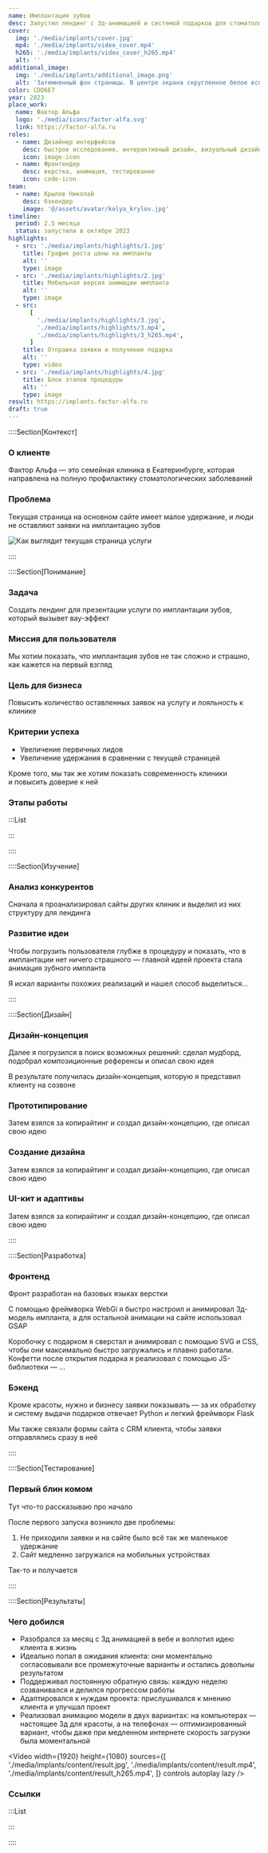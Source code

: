 ```yaml
---
name: Имплантация зубов
desc: Запустил лендинг с 3д-анимацией и системой подарков для стоматологической клиники
cover:
  img: './media/implants/cover.jpg'
  mp4: './media/implants/video_cover.mp4'
  h265: './media/implants/video_cover_h265.mp4'
  alt: ''
additional_image:
  img: './media/implants/additional_image.png'
  alt: 'Затемненный фон страницы. В центре экрана скругленное белое всплывающее окно с изображением подарочной коробки. Под коробкой надпись: "Нажмите на подарок и узнайте, что вам досталось"'
color: CDD6E7
year: 2023
place_work:
  name: Фактор Альфа
  logo: './media/icons/factor-alfa.svg'
  link: https://factor-alfa.ru
roles:
  - name: Дизайнер интерфейсов
    desc: быстрое исследование, интерактивный дизайн, визуальный дизайн
    icon: image-icon
  - name: Фронтендер
    desc: верстка, анимация, тестирование
    icon: code-icon
team:
  - name: Крылов Николай
    desc: бэкендер
    image: '@/assets/avatar/kolya_krylov.jpg'
timeline:
  period: 2.5 месяца
  status: запустили в октябре 2023
highlights:
  - src: './media/implants/highlights/1.jpg'
    title: График роста цены на импланты
    alt: ''
    type: image
  - src: './media/implants/highlights/2.jpg'
    title: Мобильная версия анимации импланта
    alt: ''
    type: image
  - src:
      [
        './media/implants/highlights/3.jpg',
        './media/implants/highlights/3.mp4',
        './media/implants/highlights/3_h265.mp4',
      ]
    title: Отправка заявки и получение подарка
    alt: ''
    type: video
  - src: './media/implants/highlights/4.jpg'
    title: Блок этапов процедуры
    alt: ''
    type: image
result: https://implants.factor-alfa.ru
draft: true
---
```



::::Section[Контекст]

### О клиенте

Фактор Альфа — это семейная клиника в Екатеринбурге, которая направлена на полную профилактику стоматологических заболеваний

### Проблема

Текущая страница на основном сайте имеет малое удержание, и люди не оставляют заявки на имплантацию зубов

![](./media/implants/content/current-page.png 'Как выглядит текущая страница услуги')

::::

::::Section[Понимание]

### Задача

Создать лендинг для презентации услуги по имплантации зубов, который вызывет вау-эффект

### Миссия для пользователя

Мы хотим показать, что имплантация зубов не так сложно и страшно, как кажется на первый взгляд

### Цель для бизнеса

Повысить количество оставленных заявок на услугу и лояльность к клинике

### Критерии успеха

- Увеличение первичных лидов
- Увеличение удержания в сравнении с текущей страницей

Кроме того, мы так же хотим показать современность клиники и повысить доверие к ней

### Этапы работы

:::List

<Card name="Постановка задачи" number={1} />
<Card name="Анализ конкурентов" number={2} />
<Card name="Сбор референсов" number={3} />
<Card name="Создание дизайн-концепции" number={4} />
<Card name="Фронтенд" number={5} />
<Card name="Бэкенд" number={6} />
<Card name="Тестирование" number={7} />
<Card name="Доработка" number={8} />

:::

::::

::::Section[Изучение]

### Анализ конкурентов

Сначала я проанализировал сайты других клиник и выделил из них структуру для лендинга

### Развитие идеи

Чтобы погрузить пользователя глубже в процедуру и показать, что в имплантации нет ничего страшного — главной идеей проекта стала анимация зубного импланта

Я искал варианты похожих реализаций и нашел способ выделиться...

::::

::::Section[Дизайн]

### Дизайн-концепция

Далее я погрузился в поиск возможных решений: сделал мудборд, подобрал композиционные референсы и описал свою идея

В результате получилась дизайн-концепция, которую я представил клиенту на созвоне

### Прототипирование

Затем взялся за копирайтинг и создал дизайн-концепцию, где описал свою идею

### Создание дизайна

Затем взялся за копирайтинг и создал дизайн-концепцию, где описал свою идею

### UI-кит и адаптивы

Затем взялся за копирайтинг и создал дизайн-концепцию, где описал свою идею

::::

::::Section[Разработка]

### Фронтенд

Фронт разработан на базовых языках верстки

C помощью фреймворка WebGi я быстро настроил и анимировал 3д-модель импланта, а для остальной анимации на сайте использовал GSAP

Коробочку с подарком я сверстал и анимировал с помощью SVG и CSS, чтобы они максимально быстро загружались и плавно работали. Конфетти после открытия подарка я реализовал с помощью JS-библиотеки — ...

### Бэкенд

Кроме красоты, нужно и бизнесу заявки показывать — за их обработку и систему выдачи подарков отвечает Python и легкий фреймворк Flask

Мы также связали формы сайта с CRM клиента, чтобы заявки отправлялись сразу в неё

::::

::::Section[Тестирование]

### Первый блин комом

Тут что-то рассказываю про начало

После первого запуска возникло две проблемы:

1. Не приходили заявки и на сайте было всё так же маленькое удержание
2. Сайт медленно загружался на мобильных устройствах

Так-то и получается

::::

::::Section[Результаты]

### Чего добился

- Разобрался за месяц с 3д анимацией в вебе и воплотил идею клиента в жизнь
- Идеально попал в ожидания клиента: они моментально согласовывали все промежуточные варианты и остались довольны результатом
- Поддерживал постоянную обратную связь: каждую неделю созванивался и делился прогрессом работы
- Адаптировался к нуждам проекта: прислушивался к мнению клиента и улучшал проект
- Реализовал анимацию модели в двух вариантах: на компьютерах — настоящее 3д для красоты, а на телефонах — оптимизированный вариант, чтобы даже при медленном интернете скорость загрузки была моментальной

<Video
	width={1920}
	height={1080}
	sources={[
		'./media/implants/content/result.jpg',
		'./media/implants/content/result.mp4',
		'./media/implants/content/result_h265.mp4',
	]}
	controls
	autoplay
	lazy
/>

### Ссылки

:::List

<Card name="Посмотреть сайт" href={frontmatter.result} />

:::

::::
